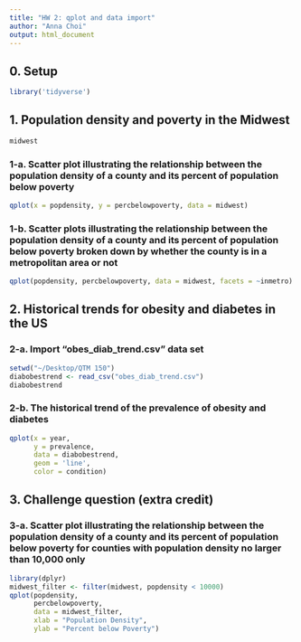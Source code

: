 ```yaml
---
title: "HW 2: qplot and data import"
author: "Anna Choi"
output: html_document
---
```


## 0. Setup
```r
library('tidyverse')
```

## 1. Population density and poverty in the Midwest
```r
midwest
```
### 1-a. Scatter plot illustrating the relationship between the population density of a county and its percent of population below poverty

```r
qplot(x = popdensity, y = percbelowpoverty, data = midwest)
```


### 1-b. Scatter plots illustrating the relationship between the population density of a county and its percent of population below poverty broken down by whether the county is in a metropolitan area or not

```r
qplot(popdensity, percbelowpoverty, data = midwest, facets = ~inmetro)
```


## 2. Historical trends for obesity and diabetes in the US

### 2-a. Import "obes_diab_trend.csv" data set

```r
setwd("~/Desktop/QTM 150")
diabobestrend <- read_csv("obes_diab_trend.csv")
diabobestrend
```

### 2-b. The historical trend of the prevalence of obesity and diabetes

```r
qplot(x = year,
      y = prevalence,
      data = diabobestrend,
      geom = 'line',
      color = condition)
```


## 3. Challenge question (extra credit)

### 3-a. Scatter plot illustrating the relationship between the population density of a county and its percent of population below poverty for counties with population density no larger than 10,000 only

```r
library(dplyr)
midwest_filter <- filter(midwest, popdensity < 10000)
qplot(popdensity,
      percbelowpoverty,
      data = midwest_filter,
      xlab = "Population Density",
      ylab = "Percent below Poverty")
```
